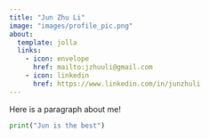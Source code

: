 ```yaml
---
title: "Jun Zhu Li"
image: "images/profile_pic.png"
about:
  template: jolla
  links: 
    - icon: envelope
      href: mailto:jzhuuli@gmail.com
    - icon: linkedin
      href: https://www.linkedin.com/in/junzhuli
---
```


Here is a paragraph about me!

```python
print("Jun is the best")
```


